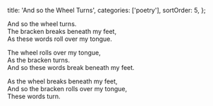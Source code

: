   title: 'And so the Wheel Turns',
  categories: ['poetry'],
  sortOrder: 5,
};

<!-- prettier-ignore-start -->
And so the wheel turns.<br />
The bracken breaks beneath my feet,<br />
As these words roll over my tongue.

The wheel rolls over my tongue,<br />
As the bracken turns.<br />
And so these words break beneath my feet.

As the wheel breaks beneath my feet,<br />
And so the bracken rolls over my tongue,<br />
These words turn.
<!-- prettier-ignore-end -->
